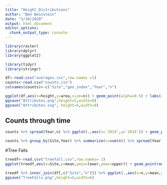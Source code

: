 ```yaml
---
title: "Height_Distributions"
author: "Ben Weinstein"
date: "3/10/2020"
output: html_document
editor_options: 
  chunk_output_type: console
---
```


```r
library(raster)
library(dplyr)
library(ggplot2)

library(tidyr)
library(stringr)
```

```r
df<-read.csv("averages.csv",row.names =1)
counts<-read.csv("counts.csv")
colnames(counts)<-c("Site","geo_index","Year","n")
```

```r
ggplot(df,aes(x=height,y=area,size=n)) + geom_point(alpha=0.5) + labs(x="Crown Height (m)",y="Crown Area (m^2)",size="Trees/km^2") + geom_text(aes(label=Site),size=3,hjust=0.25,vjust=-0.5) + theme_bw()
ggsave("Attributes.png",height=5,width=8)
ggsave("Attributes.svg", height=5,width=8)
```

## Counts through time

```r
counts %>% spread(Year,n) %>% ggplot(.,aes(x=`2019`,y=`2018`)) + geom_point(aes(col=Site),alpha=0.5) + geom_abline(linetype="dashed") + coord_equal()
```

```r
counts %>% group_by(Site,Year) %>% summarize(n=sum(n)) %>% spread(Year,n) %>% ggplot(.,aes(x=`2019`,y=`2018`)) + geom_point() + geom_abline(linetype="dashed") + coord_equal() + geom_text(aes(label=Site))
```

#Tree Falls
```r
treedf<-read.csv("treefall.csv",row.names= 1)
ggplot(treedf,aes(x=Site,y=mean,ymin=lower,ymax=upper)) + geom_pointrange(size=1) + theme_bw() + labs(y="Tree Falls per 1km^2")

treedf %>% inner_join(df[,c("Site","n")]) %>% ggplot(.,aes(x=n,y=mean,ymin=lower,ymax=upper)) + geom_pointrange() + geom_text(aes(label=Site),vjust=0.25,hjust=-0.25) + labs(x="Trees per 1km^2",y="Tree Falls per 1km^2")
ggsave("TreeFalls.png",height=4,width=6)
```



